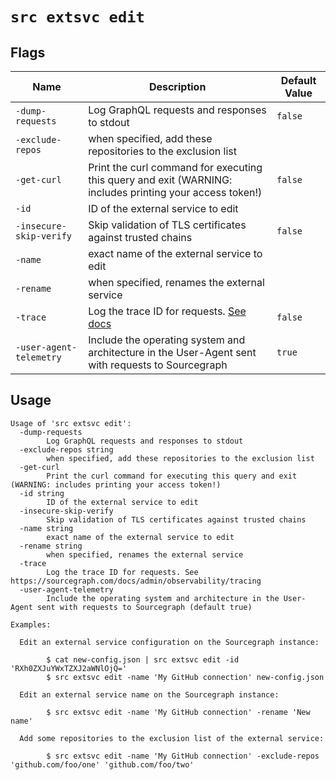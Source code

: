 # `src extsvc edit`


## Flags

| Name | Description | Default Value |
|------|-------------|---------------|
| `-dump-requests` | Log GraphQL requests and responses to stdout | `false` |
| `-exclude-repos` | when specified, add these repositories to the exclusion list |  |
| `-get-curl` | Print the curl command for executing this query and exit (WARNING: includes printing your access token!) | `false` |
| `-id` | ID of the external service to edit |  |
| `-insecure-skip-verify` | Skip validation of TLS certificates against trusted chains | `false` |
| `-name` | exact name of the external service to edit |  |
| `-rename` | when specified, renames the external service |  |
| `-trace` | Log the trace ID for requests. [See docs](/admin/observability/tracing) | `false` |
| `-user-agent-telemetry` | Include the operating system and architecture in the User-Agent sent with requests to Sourcegraph | `true` |


## Usage

```
Usage of 'src extsvc edit':
  -dump-requests
    	Log GraphQL requests and responses to stdout
  -exclude-repos string
    	when specified, add these repositories to the exclusion list
  -get-curl
    	Print the curl command for executing this query and exit (WARNING: includes printing your access token!)
  -id string
    	ID of the external service to edit
  -insecure-skip-verify
    	Skip validation of TLS certificates against trusted chains
  -name string
    	exact name of the external service to edit
  -rename string
    	when specified, renames the external service
  -trace
    	Log the trace ID for requests. See https://sourcegraph.com/docs/admin/observability/tracing
  -user-agent-telemetry
    	Include the operating system and architecture in the User-Agent sent with requests to Sourcegraph (default true)

Examples:

  Edit an external service configuration on the Sourcegraph instance:

    	$ cat new-config.json | src extsvc edit -id 'RXh0ZXJuYWxTZXJ2aWNlOjQ='
    	$ src extsvc edit -name 'My GitHub connection' new-config.json

  Edit an external service name on the Sourcegraph instance:

    	$ src extsvc edit -name 'My GitHub connection' -rename 'New name'

  Add some repositories to the exclusion list of the external service:

    	$ src extsvc edit -name 'My GitHub connection' -exclude-repos 'github.com/foo/one' 'github.com/foo/two'


```
